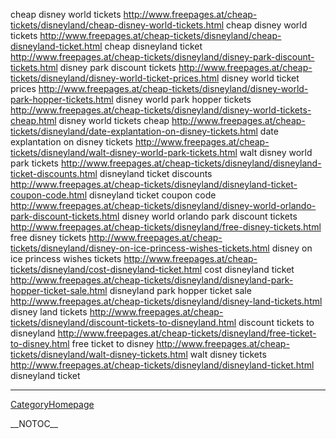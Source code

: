 cheap disney world tickets http://www.freepages.at/cheap-tickets/disneyland/cheap-disney-world-tickets.html cheap disney world tickets
http://www.freepages.at/cheap-tickets/disneyland/cheap-disneyland-ticket.html cheap disneyland ticket
http://www.freepages.at/cheap-tickets/disneyland/disney-park-discount-tickets.html disney park discount tickets
http://www.freepages.at/cheap-tickets/disneyland/disney-world-ticket-prices.html disney world ticket prices
http://www.freepages.at/cheap-tickets/disneyland/disney-world-park-hopper-tickets.html disney world park hopper tickets
http://www.freepages.at/cheap-tickets/disneyland/disney-world-tickets-cheap.html disney world tickets cheap
http://www.freepages.at/cheap-tickets/disneyland/date-explantation-on-disney-tickets.html date explantation on disney tickets
http://www.freepages.at/cheap-tickets/disneyland/walt-disney-world-park-tickets.html walt disney world park tickets
http://www.freepages.at/cheap-tickets/disneyland/disneyland-ticket-discounts.html disneyland ticket discounts
http://www.freepages.at/cheap-tickets/disneyland/disneyland-ticket-coupon-code.html disneyland ticket coupon code
http://www.freepages.at/cheap-tickets/disneyland/disney-world-orlando-park-discount-tickets.html disney world orlando park discount tickets
http://www.freepages.at/cheap-tickets/disneyland/free-disney-tickets.html free disney tickets
http://www.freepages.at/cheap-tickets/disneyland/disney-on-ice-princess-wishes-tickets.html disney on ice princess wishes tickets
http://www.freepages.at/cheap-tickets/disneyland/cost-disneyland-ticket.html cost disneyland ticket
http://www.freepages.at/cheap-tickets/disneyland/disneyland-park-hopper-ticket-sale.html disneyland park hopper ticket sale
http://www.freepages.at/cheap-tickets/disneyland/disney-land-tickets.html disney land tickets
http://www.freepages.at/cheap-tickets/disneyland/discount-tickets-to-disneyland.html discount tickets to disneyland
http://www.freepages.at/cheap-tickets/disneyland/free-ticket-to-disney.html free ticket to disney
http://www.freepages.at/cheap-tickets/disneyland/walt-disney-tickets.html walt disney tickets
http://www.freepages.at/cheap-tickets/disneyland/disneyland-ticket.html disneyland ticket
----
[[CategoryHomepage]]

__NOTOC__